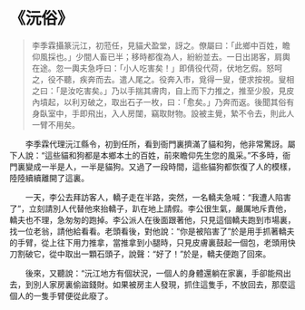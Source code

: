 # 《沅俗》

> 李季霖攝篆沅江，初蒞任，見貓犬盈堂，訝之。僚屬曰：「此鄉中百姓，瞻仰風採也。」少間人畜已半；移時都復為人，紛紛並去。一日出謁客，肩輿在途。忽一輿夫急呼曰：「小人吃害矣！」即倩役代荷，伏地乞假。怒呵之，役不聽，疾奔而去。遣人尾之。役奔入市，覓得一叟，便求按視。叟相之曰：「是汝吃害矣。」乃以手揣其膚肉，自上而下力推之，推至少股，見皮內墳起，以利刃破之，取出石子一枚，曰：「愈矣。」乃奔而返。後聞其俗有身臥室中，手即飛出，入人房闥，竊取財物。設被主覺，縶不令去，則此人一臂不用矣。

&emsp;&emsp;李季霖代理沅江縣令，初到任所，看到衙門裏擠滿了貓和狗，他非常驚訝。屬下人說：“這些貓和狗都是本鄉本土的百姓，前來瞻仰先生您的風采。”不多時，衙門裏變成一半是人，一半是貓狗。又過了一段時間，這些貓狗都恢復了人的模樣，陸陸續續離開了這裏。

&emsp;&emsp;一天，李公去拜訪客人，轎子走在半路，突然，一名轎夫急喊：“我遭人陷害了”，立刻請別人代替他來抬轎子，趴在地上請假。李公很生氣，嚴厲地斥責他，轎夫也不理，急匆匆的跑掉。李公派人在後面跟著他，只見這個轎夫跑到市場裏，找一位老翁，請他給看看。老頭看後，對他說：“你是被陷害了”於是用手抓著轎夫的手臂，從上往下用力推拿，當推拿到小腿時，只見皮膚裏鼓起一個包，老頭用快刀割破它，從中取出一顆石頭子，說聲：“好了！”於是，轎夫便跑了回來。

&emsp;&emsp;後來，又聽說：“沅江地方有個狀況，一個人的身體還躺在家裏，手卻能飛出去，到別人家房裏偷盜錢財。如果被房主人發現，抓住這隻手，不放回去，那麼這個人的一隻手臂便從此廢了。
